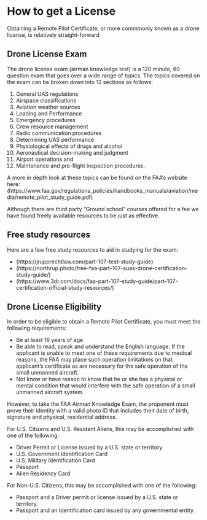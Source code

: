 # How to get a License {#ch-get-license}

Obtaining a Remote Pilot Certificate, or more commmonly known as a drone license, is relatively straight-forward


## Drone License Exam

The drone license exam (airman knowledge test) is a 120 minute, 60 question exam that goes over a wide range of topics. The topics covered on the exam can be broken down into 12 sections as follows: 

1. General UAS regulations
2. Airspace classifications
3. Aviation weather sources
4. Loading and Performance
5. Emergency procedures
6. Crew resource management
7. Radio communication procedures
8. Determining UAS performance
9. Physiological effects of drugs and alcohol
10. Aeronautical decision-making and judgment
11. Airport operations
and
12. Maintenance and pre-flight inspection procedures. 

A more in depth look at these topics can be found on the FAA's website here: (https://www.faa.gov/regulations_policies/handbooks_manuals/aviation/media/remote_pilot_study_guide.pdf)

Although there are third party "Ground school" courses offered for a fee we have found freely available resources to be just as effective.

## Free study resources

Here are a few free study resources to aid in studying for the exam:

- (https://jrupprechtlaw.com/part-107-test-study-guide)
- (https://northrup.photo/free-faa-part-107-suas-drone-certification-study-guide/)
- (https://www.3dr.com/docs/faa-part-107-study-guide/part-107-certification-official-study-resources/)

## Drone License Eligibility

In order to be eligible to obtain a Remote Pilot Certificate, you must meet the following requirements:

- Be at least 16 years of age
- Be able to read, speak and understand the English language. If the applicant is unable to meet one of these requirements due to medical reasons, the FAA may place such operation limitations on that applicant’s certificate as are necessary for the safe operation of the small unmanned aircraft.
- Not know or have reason to know that he or she has a physical or mental condition that would interfere with the safe operation of a small unmanned aircraft system.

However, to take the FAA Airman Knowledge Exam, the proponent must prove their identity with a valid photo ID that includes their date of birth, signature and physical, residential address.

For U.S. Citizens and U.S. Resident Aliens, this may be accomplished with one of the following:

- Driver Permit or License issued by a U.S. state or territory
- U.S. Government Identification Card
- U.S. Military Identification Card
- Passport
- Alien Residency Card

For Non-U.S. Citizens, this may be accomplished with one of the following:

- Passport and a Driver permit or license issued by a U.S. state or territory.
- Passport and an Identification card issued by any governmental entity.